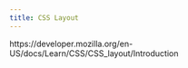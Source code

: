 ```yaml
---
title: CSS Layout
---
```




https://developer.mozilla.org/en-US/docs/Learn/CSS/CSS_layout/Introduction
